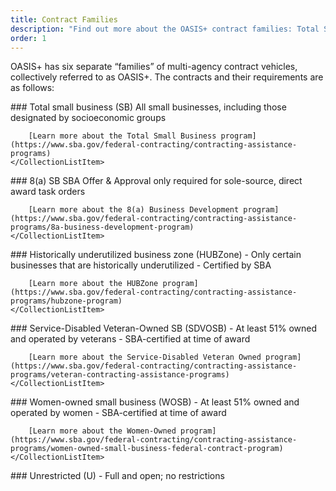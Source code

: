 ```yaml
---
title: Contract Families
description: "Find out more about the OASIS+ contract families: Total Small Business, 8(a), HUBZone, Service-Disabled Veteran-Owned, Women-owned, and Unrestricted."
order: 1
---
```


OASIS+ has six separate “families” of multi-agency contract vehicles, collectively referred to as OASIS+. The contracts and their requirements are as follows:

<CollectionList>
    <CollectionListItem  img_src="images/sba-icons/total-small-business.svg" img_alt="Total small business icon">
        ### Total small business (SB)
        All small businesses, including those designated by socioeconomic groups

        [Learn more about the Total Small Business program](https://www.sba.gov/federal-contracting/contracting-assistance-programs) 
    </CollectionListItem>
</CollectionList>
<CollectionList>
    <CollectionListItem  img_src="images/sba-icons/8-a.svg" img_alt="8(a) certified icon">
        ### 8(a) SB 
        SBA Offer & Approval only required for sole-source, direct award task orders

        [Learn more about the 8(a) Business Development program](https://www.sba.gov/federal-contracting/contracting-assistance-programs/8a-business-development-program) 
    </CollectionListItem>
</CollectionList>
<CollectionList>
    <CollectionListItem  img_src="images/sba-icons/hub-zone.svg" img_alt="HUB zone cerfified icon">
        ### Historically underutilized business zone (HUBZone)
        - Only certain businesses that are historically underutilized
        - Certified by SBA

        [Learn more about the HUBZone program](https://www.sba.gov/federal-contracting/contracting-assistance-programs/hubzone-program) 
    </CollectionListItem>
</CollectionList>
<CollectionList>
    <CollectionListItem  img_src="images/sba-icons/service-disabled-veteran-owned.svg" img_alt="Service-owned veteran-owned certified icon">
        ### Service-Disabled Veteran-Owned SB (SDVOSB)
        - At least 51% owned and operated by veterans
        - SBA-certified at time of award

        [Learn more about the Service-Disabled Veteran Owned program](https://www.sba.gov/federal-contracting/contracting-assistance-programs/veteran-contracting-assistance-programs) 
    </CollectionListItem>
</CollectionList>
<CollectionList>
    <CollectionListItem  img_src="images/sba-icons/wosb-certified.svg" img_alt="SBA Woman-owned small business certified icon">
        ### Women-owned small business (WOSB)
        - At least 51% owned and operated by women
        - SBA-certified at time of award

        [Learn more about the Women-Owned program](https://www.sba.gov/federal-contracting/contracting-assistance-programs/women-owned-small-business-federal-contract-program) 
    </CollectionListItem>
</CollectionList>
<CollectionList>
    <CollectionListItem  img_src="images/sba-icons/unrestricted.svg" img_alt="Unrestricted icon">
        ### Unrestricted (U)
        - Full and open; no restrictions
    </CollectionListItem>
</CollectionList>
